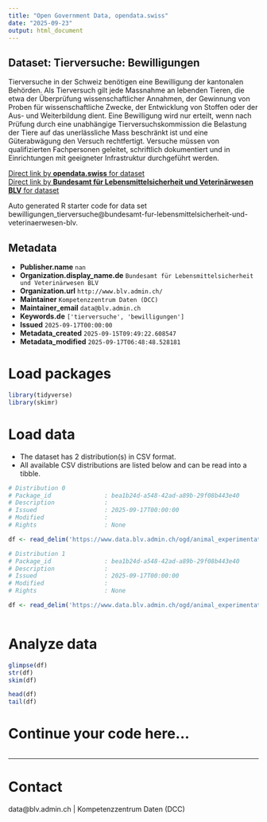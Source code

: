 ```yaml
---
title: "Open Government Data, opendata.swiss"
date: "2025-09-23"
output: html_document
---
```


## Dataset: Tierversuche: Bewilligungen

Tierversuche in der Schweiz benötigen eine Bewilligung der kantonalen Behörden. Als Tierversuch gilt jede Massnahme an lebenden Tieren, die etwa der Überprüfung wissenschaftlicher Annahmen, der Gewinnung von Proben für wissenschaftliche Zwecke, der Entwicklung von Stoffen oder der Aus- und Weiterbildung dient. Eine Bewilligung wird nur erteilt, wenn nach Prüfung durch eine unabhängige Tierversuchskommission die Belastung der Tiere auf das unerlässliche Mass beschränkt ist und eine Güterabwägung den Versuch rechtfertigt. Versuche müssen von qualifizierten Fachpersonen geleitet, schriftlich dokumentiert und in Einrichtungen mit geeigneter Infrastruktur durchgeführt werden.

[Direct link by **opendata.swiss** for dataset](https://opendata.swiss/de/dataset/tierversuche-bewilligungen)<br>
[Direct link by **Bundesamt für Lebensmittelsicherheit und Veterinärwesen BLV** for dataset](https://www.blv.admin.ch/blv/de/home/tiere/tierversuche.html)

Auto generated R starter code for data set bewilligungen_tierversuche@bundesamt-fur-lebensmittelsicherheit-und-veterinaerwesen-blv.

## Metadata

- **Publisher.name** `nan`
- **Organization.display_name.de** `Bundesamt für Lebensmittelsicherheit und Veterinärwesen BLV`
- **Organization.url** `http://www.blv.admin.ch/`
- **Maintainer** `Kompetenzzentrum Daten (DCC)`
- **Maintainer_email** `data@blv.admin.ch`
- **Keywords.de** `['tierversuche', 'bewilligungen']`
- **Issued** `2025-09-17T00:00:00`
- **Metadata_created** `2025-09-15T09:49:22.608547`
- **Metadata_modified** `2025-09-17T06:48:48.528181`


# Load packages

```r

library(tidyverse)
library(skimr)

```

# Load data

-   The dataset has 2 distribution(s) in CSV format.
-   All available CSV distributions are listed below and can be read into a tibble.

```r

# Distribution 0
# Package_id               : bea1b24d-a548-42ad-a89b-29f08b443e40
# Description              : 
# Issued                   : 2025-09-17T00:00:00
# Modified                 : 
# Rights                   : None

df <- read_delim('https://www.data.blv.admin.ch/ogd/animal_experimentation/licences/licences.csv')

# Distribution 1
# Package_id               : bea1b24d-a548-42ad-a89b-29f08b443e40
# Description              : 
# Issued                   : 2025-09-17T00:00:00
# Modified                 : 
# Rights                   : None

df <- read_delim('https://www.data.blv.admin.ch/ogd/animal_experimentation/licences/licences_codelist_type.csv')



```

# Analyze data

```r

glimpse(df)
str(df)
skim(df)

head(df)
tail(df)

```

# Continue your code here...

```r

```

------------------------------------------------------------------------

# Contact

data@blv.admin.ch | Kompetenzzentrum Daten (DCC)
